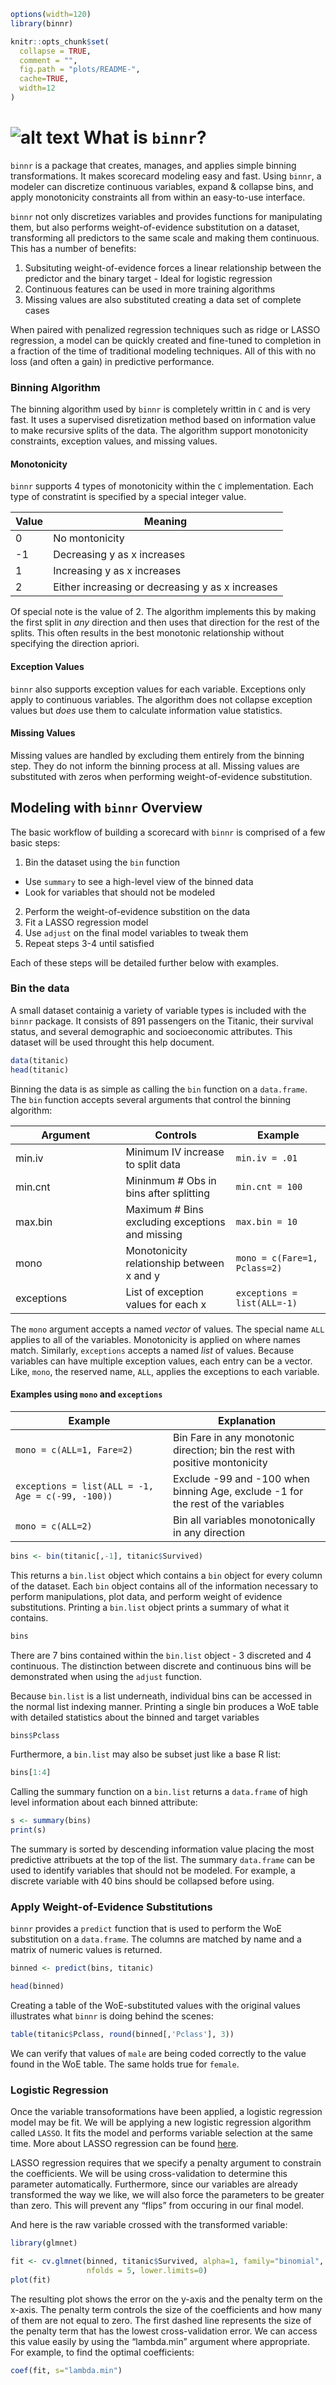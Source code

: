 
```r
options(width=120)
library(binnr)
```

```r
knitr::opts_chunk$set(
  collapse = TRUE,
  comment = "",
  fig.path = "plots/README-",
  cache=TRUE,
  width=12
)
```

# ![alt text](figures/img.png) What is `binnr`?
`binnr` is a package that creates, manages, and applies simple binning
transformations. It makes scorecard modeling easy and fast. Using `binnr`,
a modeler can discretize continuous variables, expand & collapse bins,
and apply monotonicity constraints all from within an easy-to-use
interface.

`binnr` not only discretizes variables and provides functions for 
manipulating them, but also performs weight-of-evidence substitution
on a dataset, transforming all predictors to the same scale and 
making them continuous. This has a number of benefits:

1. Subsituting weight-of-evidence forces a linear relationship between
the predictor and the binary target - Ideal for logistic regression
2. Continuous features can be used in more training algorithms
3. Missing values are also substituted creating a data set of complete
cases

When paired with penalized regression techniques such as ridge or LASSO
regression, a model can be quickly created and fine-tuned to completion 
in a fraction of the time of traditional modeling techniques. All
of this with no loss (and often a gain) in predictive performance.

### Binning Algorithm

The binning algorithm used by `binnr` is completely writtin in `C` and 
is very fast. It uses a supervised disretization method based on 
information value to make recursive splits of the data. The algorithm
support monotonicity constraints, exception values, and missing values.

#### Monotonicity

`binnr` supports 4 types of monotonicity within the `C` implementation.
Each type of constratint is specified by a special integer value.

| **Value** | **Meaning** |
|---------|-----------|
| 0 | No montonicity |
| -1 | Decreasing y as x increases |
| 1 | Increasing y as x increases |
| 2 | Either increasing or decreasing y as x increases |

Of special note is the value of 2. The algorithm implements this by 
making the first split in *any* direction and then uses that 
direction for the rest of the splits. This often results in the best
monotonic relationship without specifying the direction apriori.

#### Exception Values

`binnr` also supports exception values for each variable. Exceptions
only apply to continuous variables. The algorithm does not collapse exception
values but *does* use them to calculate information value statistics.

#### Missing Values

Missing values are handled by excluding them entirely from the binning
step. They do not inform the binning process at all. Missing values
are substituted with zeros when performing weight-of-evidence
substitution.

## Modeling with `binnr` Overview

The basic workflow of building a scorecard with `binnr` is comprised of
a few basic steps:

1. Bin the dataset using the `bin` function
  * Use `summary` to see a high-level view of the binned data
  * Look for variables that should not be modeled
2. Perform the weight-of-evidence substition on the data
3. Fit a LASSO regression model
4. Use `adjust` on the final model variables to tweak them
5. Repeat steps 3-4 until satisfied

Each of these steps will be detailed further below with examples.

### Bin the data

A small dataset containig a variety of variable types is included with 
the `binnr` package. It consists of 891 passengers on the Titanic, their 
survival status, and several demographic and socioeconomic attributes.
This dataset will be used throught this help document.

```r
data(titanic)
head(titanic)
```

Binning the data is as simple as calling the `bin` function on a `data.frame`.
The `bin` function accepts several arguments that control the binning
algorithm:

| **Argument** | **Controls** | **Example**|
|--------------|--------------|------------|
| min.iv | Minimum IV increase to split data | `min.iv = .01` |
| min.cnt | Mininmum # Obs in bins after splitting | `min.cnt = 100` |
| max.bin | Maximum # Bins excluding exceptions and missing | `max.bin = 10` |
| mono | Monotonicity relationship between x and y | `mono = c(Fare=1, Pclass=2)` |
| exceptions | List of exception values for each x | `exceptions = list(ALL=-1)` |

The `mono` argument accepts a named *vector* of values. The special name `ALL` 
applies to all of the variables. Monotonicity is applied on where names match.
Similarly, `exceptions` accepts a named *list* of values. Because variables can
have multiple exception values, each entry can be a vector. Like, `mono`, the
reserved name, `ALL`, applies the exceptions to each variable.

#### Examples using `mono` and `exceptions`

| **Example** | **Explanation** |
|---|---|
| `mono = c(ALL=1, Fare=2)` | Bin Fare in any monotonic direction; bin the rest with positive montonicity
| `exceptions = list(ALL = -1, Age = c(-99, -100))` | Exclude -99 and -100 when binning Age, exclude -1 for the rest of the variables |
| `mono = c(ALL=2)` | Bin all variables monotonically in any direction |

```r
bins <- bin(titanic[,-1], titanic$Survived)
```

This returns a `bin.list` object which contains a `bin` object for every
column of the dataset. Each `bin` object contains all of the information 
necessary to perform manipulations, plot data, and perform weight of 
evidence substitutions. Printing a `bin.list` object prints a summary of 
what it contains.

```r
bins
```

There are 7 bins contained within the `bin.list` object - 3 discreted and 4
continuous. The distinction between discrete and continuous bins will be
demonstrated when using the `adjust` function.

Because `bin.list` is a list underneath, individual bins can be accessed 
in the normal list indexing manner. Printing a single bin produces a WoE
table with detailed statistics about the binned and target variables

```r
bins$Pclass
```

Furthermore, a `bin.list` may also be subset just like a base R list:

```r
bins[1:4]
```

Calling the summary function on a `bin.list` returns a `data.frame`
of high level information about each binned attribute:

```r
s <- summary(bins)
print(s)
```

The summary is sorted by descending information value placing the 
most predictive attribuets at the top of the list. The summary
`data.frame` can be used to identify variables that should not be
modeled. For example, a discrete variable with 40 bins should be 
collapsed before using.

### Apply Weight-of-Evidence Substitutions

`binnr` provides a `predict` function that is used to perform the WoE 
substitution on a `data.frame`. The columns are matched by name and a
matrix of numeric values is returned.

```r
binned <- predict(bins, titanic)
```

```r
head(binned)
```

Creating a table of the WoE-substituted values with the original values
illustrates what `binnr` is doing behind the scenes:

```r
table(titanic$Pclass, round(binned[,'Pclass'], 3))
```
We can verify that values of `male` are being coded correctly to the value found
in the WoE table. The same holds true for `female`.

### Logistic Regression

Once the variable transoformations have been applied, a logistic regression
model may be fit. We will be applying a new logistic regression algorithm called
`LASSO`. It fits the model and performs variable selection at the same time.
More about LASSO regression can be found [here](http://statweb.stanford.edu/~tibs/lasso.html).

LASSO regression requires that we specify a penalty argument to constrain the 
coefficients. We will be using cross-validation to determine this parameter
automatically. Furthermore, since our variables are already transformed the way
we like, we will also force the parameters to be greater than zero. This will
prevent any "flips" from occuring in our final model.

And here is the raw variable crossed with the transformed variable:
```r
library(glmnet)
```

```r
fit <- cv.glmnet(binned, titanic$Survived, alpha=1, family="binomial",
                 nfolds = 5, lower.limits=0)
plot(fit)
```

The resulting plot shows the error on the y-axis and the penalty term on the
x-axis. The penalty term controls the size of the coefficients and how many of
them are not equal to zero. The first dashed line represents the size of the
penalty term that has the lowest cross-validation error. We can access this
value easily by using the "lambda.min" argument where appropriate. For example, 
to find the optimal coefficients:

```r
coef(fit, s="lambda.min")
```


